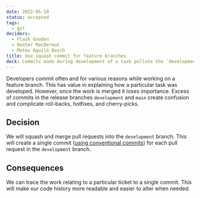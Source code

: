 ```yaml
---
date: 2022-05-18
status: accepted
tags:
  - git
deciders:
  - Flash Gooden
  - Hunter MacDermut
  - Mateu Aguiló Bosch
title: Use squash commit for feature branches
deck: Commits made during development of a task pollute the `development` and `main` branches
---
```


Developers commit often and for various reasons while working on a feature
branch. This has value in explaining how a particular task was developed.
However, once the work is merged it loses importance. Excess of commits in the
release branches `development` and `main` create confusion and complicate
roll-backs, hotfixes, and cherry-picks.

## Decision

We will squash and merge pull requests into the `development` branch. This will
create a single commit ([using conventional commits](./20220513-use-conventional-commits))
for each pull request in the `development` branch.

## Consequences

We can trace the work relating to a particular ticket to a single commit. This
will make our code history more readable and easier to alter when needed.
